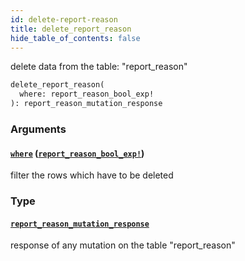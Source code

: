 ```yaml
---
id: delete-report-reason
title: delete_report_reason
hide_table_of_contents: false
---
```


delete data from the table: "report_reason"

```graphql
delete_report_reason(
  where: report_reason_bool_exp!
): report_reason_mutation_response
```

### Arguments

#### [`where`](#) ([`report_reason_bool_exp!`](../inputs/report-reason-bool-exp))

filter the rows which have to be deleted

### Type

#### [`report_reason_mutation_response`](../objects/report-reason-mutation-response)

response of any mutation on the table "report_reason"
